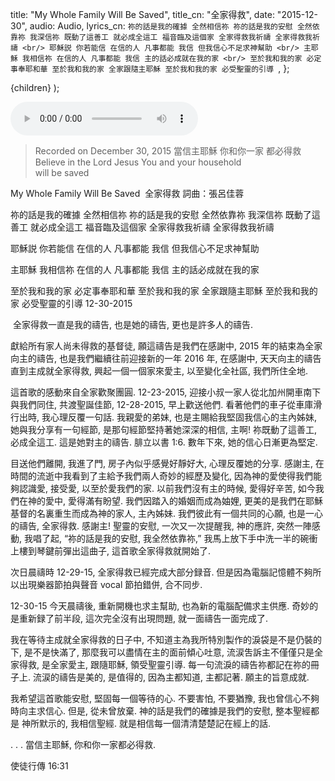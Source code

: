 
  title: "​My Whole Family Will Be Saved",
  title_cn: "​全家得救",
  date: "2015-12-30",
  audio: Audio,
  lyrics_cn: `祢的話是我的確據
全然相信祢
祢的話是我的安慰
全然依靠祢
我深信祢
既動了這善工
就必成全這工
福音臨及這個家
全家得救我祈禱
全家得救我祈禱
<br/>
耶穌説
你若能信
在信的人
凡事都能
我信
但我信心不足求神幫助
<br/>
主耶穌
我相信祢
在信的人
凡事都能
我信
主的話必成就在我的家
<br/>
至於我和我的家
必定事奉耶和華
至於我和我的家
全家跟隨主耶穌
至於我和我的家
必受聖靈的引導
  `,
};

  <MDXWrapper meta={meta}>{children}</MDXWrapper>
);

<audio controls src={Audio}></audio>

> Recorded on December 30, 2015
> 當信主耶穌
> 你和你一家
> 都必得救
> Believe in the Lord Jesus
> You and your household  
> will be saved

My Whole Family Will Be Saved
​ 全家得救
詞曲：張呂佳蓉

祢的話是我的確據
全然相信祢
祢的話是我的安慰
全然依靠祢
我深信祢
既動了這善工
就必成全這工
福音臨及這個家
全家得救我祈禱
全家得救我祈禱

耶穌説
你若能信
在信的人
凡事都能
我信
但我信心不足求神幫助

主耶穌
我相信祢
在信的人
凡事都能
我信
主的話必成就在我的家

至於我和我的家
必定事奉耶和華
至於我和我的家
全家跟隨主耶穌
至於我和我的家
必受聖靈的引導
12-30-2015

​ 全家得救一直是我的禱告, 也是她的禱告, 更也是許多人的禱告.

獻給所有家人尚未得救的基督徒, 願這禱告是我們在感謝中, 2015 年的結束為全家向主的禱告, 也是我們繼續往前迎接新的一年 2016 年, 在感謝中, 天天向主的禱告直到主成就全家得救, 興起一個一個家來愛主, 以至變化全社區, 我們所住全地.

這首歌的感動來自全家歡聚團圓. 12-23-2015, 迎接小叔一家人從北加州開車南下與我們同住, 共渡聖誕佳節, 12-28-2015, 早上歡送他們. 看著他們的車子從車庫滑行出時, 我心理反覆一句話. 我親愛的弟妹, 也是主賜給我堅固我信心的主內姊妹, 她與我分享有一句經節, 是那句經節堅持著她深深的相信, 主啊! 祢既動了這善工, 必成全這工. 這是她對主的禱告. 腓立以書 1:6. 數年下來, 她的信心日漸更為堅定.

目送他們離開, 我進了門, 房子內似乎感覺好靜好大, 心理反覆她的分享. 感謝主, 在時間的流逝中我看到了主給予我們兩人奇妙的經歷及變化, 因為神的愛使得我們能夠認識愛, 接受愛, 以至於愛我們的家. 以前我們沒有主的時候, 愛得好辛苦, 如今我們在神的愛中, 愛得滿有盼望. 我們因踏入的婚姻而成為妯娌, 更美的是我們在耶穌基督的名裏重生而成為神的家人, 主內姊妹. 我們彼此有一個共同的心願, 也是一心的禱告, 全家得救. 感謝主! 聖靈的安慰, 一次又一次提醒我, 神的應許, 突然一陣感動, 我唱了起, “祢的話是我的安慰, 我全然依靠祢,” 我馬上放下手中洗一半的碗衝上樓到琴鍵前彈出這曲子, 這首歌全家得救就開始了.

次日晨禱時 12-29-15, 全家得救已經完成大部分録音. 但是因為電腦記憶體不夠所以出現樂器節拍與聲音 vocal 節拍錯併, 合不同步.

12-30-15 今天晨禱後, 重新開機也求主幫助, 也為新的電腦配備求主供應. 奇妙的是重新録了前半段, 這次完全沒有出現問題, 就一面禱告一面完成了.

我在等待主成就全家得救的日子中, 不知道主為我所特別製作的淚袋是不是仍裝的下, 是不是快滿了, 那麼我可以盡情在主的面前傾心吐意, 流涙吿訴主不僅僅只是全家得救, 是全家愛主, 跟隨耶穌, 領受聖靈引導. 每一句流淚的禱告祢都記在祢的冊子上. 流涙的禱告是美的, 是值得的, 因為主都知道, 主都記著. 願主的旨意成就.

我希望這首歌能安慰, 堅固每一個等待的心. 不要害怕, 不要猶豫, 我也曾信心不夠時向主求信心. 但是, 從未曾放棄. 神的話是我們的確據是我們的安慰, 整本聖經都是 神所默示的, 我相信聖經. 就是相信每一個清清楚楚記在經上的話.

. . . 當信主耶穌, 你和你一家都必得救.

使徒行傳 16:31
